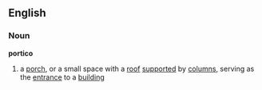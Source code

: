 ==English==
===Noun===
'''portico'''
# a [[porch]], or a small space with a [[roof]] [[support]]ed by [[column]]s, serving as the [[entrance]] to a [[building]]